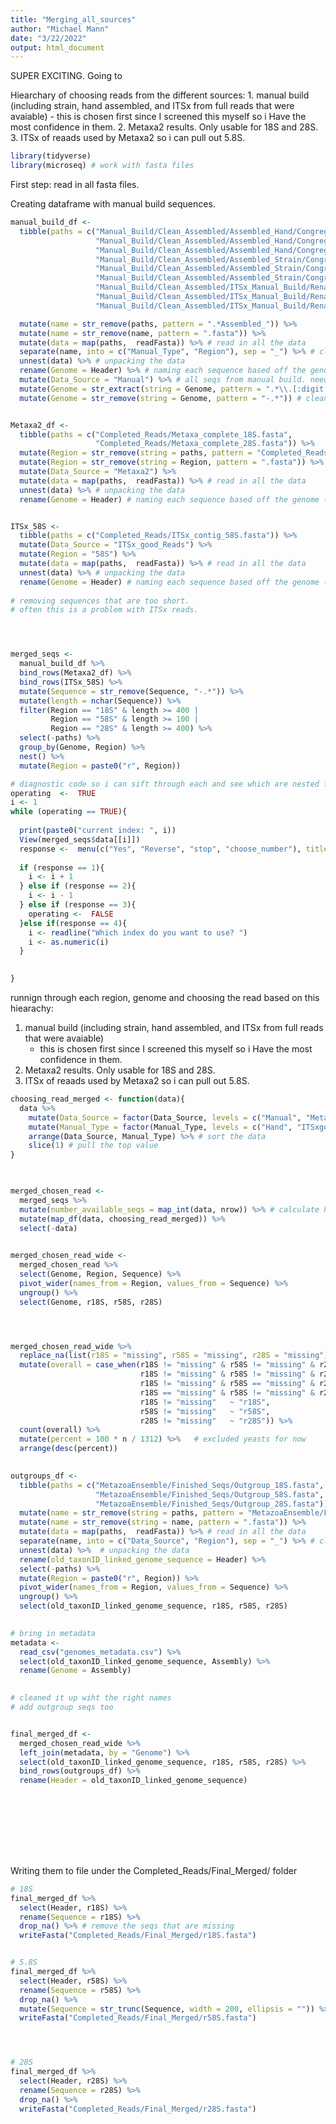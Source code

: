 ```yaml
---
title: "Merging_all_sources"
author: "Michael Mann"
date: "3/22/2022"
output: html_document
---
```



SUPER EXCITING. 
Going to 

Hiearchary of choosing reads from the different sources:
1. manual build (including strain, hand assembled, and ITSx from full reads that were avaiable)
    - this is chosen first since I screened this myself so i Have the most confidence in them. 
2. Metaxa2 results. Only usable for 18S and 28S. 
3. ITSx of reaads used by Metaxa2 so i can pull out 5.8S. 

```r
library(tidyverse)
library(microseq) # work with fasta files
```


First step: read in all fasta files. 

Creating dataframe with manual build sequences. 


```r
manual_build_df <- 
  tibble(paths = c("Manual_Build/Clean_Assembled/Assembled_Hand/Congregated/Assembled_Hand_18S.fasta", 
                   "Manual_Build/Clean_Assembled/Assembled_Hand/Congregated/Assembled_Hand_28S.fasta", 
                   "Manual_Build/Clean_Assembled/Assembled_Hand/Congregated/Assembled_Hand_58S.fasta", 
                   "Manual_Build/Clean_Assembled/Assembled_Strain/Congregated/Assembled_Strain_18S.fasta", 
                   "Manual_Build/Clean_Assembled/Assembled_Strain/Congregated/Assembled_Strain_28S.fasta", 
                   "Manual_Build/Clean_Assembled/Assembled_Strain/Congregated/Assembled_Strain_58S.fasta",
                   "Manual_Build/Clean_Assembled/ITSx_Manual_Build/Renamed/Assembled_ITSxgood_18S.fasta", 
                   "Manual_Build/Clean_Assembled/ITSx_Manual_Build/Renamed/Assembled_ITSxgood_28S.fasta", 
                   "Manual_Build/Clean_Assembled/ITSx_Manual_Build/Renamed/Assembled_ITSxgood_58S.fasta")) %>%

  mutate(name = str_remove(paths, pattern = ".*Assembled_")) %>%
  mutate(name = str_remove(name, pattern = ".fasta")) %>%
  mutate(data = map(paths,  readFasta)) %>% # read in all the data
  separate(name, into = c("Manual_Type", "Region"), sep = "_") %>% # clean up manual type of data and the region 
  unnest(data) %>% # unpacking the data
  rename(Genome = Header) %>% # naming each sequence based off the genome (GCA.*)
  mutate(Data_Source = "Manual") %>% # all seqs from manual build. need for merging with other sources. 
  mutate(Genome = str_extract(string = Genome, pattern = ".*\\.[:digit:]")) %>% # clean up name of genome
  mutate(Genome = str_remove(string = Genome, pattern = "-.*")) # clean up name of genome


Metaxa2_df <- 
  tibble(paths = c("Completed_Reads/Metaxa_complete_18S.fasta", 
                   "Completed_Reads/Metaxa_complete_28S.fasta")) %>%
  mutate(Region = str_remove(string = paths, pattern = "Completed_Reads/Metaxa_complete_")) %>%
  mutate(Region = str_remove(string = Region, pattern = ".fasta")) %>%
  mutate(Data_Source = "Metaxa2") %>%
  mutate(data = map(paths,  readFasta)) %>% # read in all the data
  unnest(data) %>% # unpacking the data
  rename(Genome = Header) # naming each sequence based off the genome (GCA.*)


ITSx_58S <- 
  tibble(paths = c("Completed_Reads/ITSx_contig_58S.fasta")) %>%
  mutate(Data_Source = "ITSx_good_Reads") %>%
  mutate(Region = "58S") %>%
  mutate(data = map(paths,  readFasta)) %>% # read in all the data
  unnest(data) %>% # unpacking the data
  rename(Genome = Header) # naming each sequence based off the genome (GCA.*)
  
# removing sequences that are too short. 
# often this is a problem with ITSx reads. 




merged_seqs <-
  manual_build_df %>%
  bind_rows(Metaxa2_df) %>%
  bind_rows(ITSx_58S) %>%
  mutate(Sequence = str_remove(Sequence, "-.*")) %>%
  mutate(length = nchar(Sequence)) %>%
  filter(Region == "18S" & length >= 400 |
         Region == "58S" & length >= 100 |
         Region == "28S" & length >= 400) %>%
  select(-paths) %>%
  group_by(Genome, Region) %>%
  nest() %>%
  mutate(Region = paste0("r", Region))

```

```r
# diagnostic code so i can sift through each and see which are nested for each genome+gene region. 
operating  <-  TRUE
i <- 1
while (operating == TRUE){
  
  print(paste0("current index: ", i))
  View(merged_seqs$data[[i]])
  response <-  menu(c("Yes", "Reverse", "stop", "choose_number"), title="Continue?")
  
  if (response == 1){
    i <- i + 1
  } else if (response == 2){
    i <- i - 1
  } else if (response == 3){
    operating <-  FALSE
  }else if(response == 4){
    i <- readline("Which index do you want to use? ")
    i <- as.numeric(i)
  }

  
}

```


runnign through each region, genome and choosing the read based on this hiearachy:

1. manual build (including strain, hand assembled, and ITSx from full reads that were avaiable)
    - this is chosen first since I screened this myself so i Have the most confidence in them. 
2. Metaxa2 results. Only usable for 18S and 28S. 
3. ITSx of reaads used by Metaxa2 so i can pull out 5.8S. 

```r


choosing_read_merged <- function(data){
  data %>%
    mutate(Data_Source = factor(Data_Source, levels = c("Manual", "Metaxa2", "ITSx_good_Reads"))) %>% # create factor so i can sort by
    mutate(Manual_Type = factor(Manual_Type, levels = c("Hand", "ITSxgood", "Strain"))) %>% # create factor so i can sort within Manual
    arrange(Data_Source, Manual_Type) %>% # sort the data  
    slice(1) # pull the top value
}
  


merged_chosen_read <- 
  merged_seqs %>%
  mutate(number_available_seqs = map_int(data, nrow)) %>% # calculate how many seqs are available
  mutate(map_df(data, choosing_read_merged)) %>%
  select(-data) 
  

merged_chosen_read_wide <- 
  merged_chosen_read %>%
  select(Genome, Region, Sequence) %>%
  pivot_wider(names_from = Region, values_from = Sequence) %>%
  ungroup() %>%
  select(Genome, r18S, r58S, r28S)




merged_chosen_read_wide %>%
  replace_na(list(r18S = "missing", r58S = "missing", r28S = "missing")) %>%
  mutate(overall = case_when(r18S != "missing" & r58S != "missing" & r28S != "missing"  ~ "All recovered",
                             r18S != "missing" & r58S != "missing" & r28S == "missing"  ~ "r18S and r58S", 
                             r18S != "missing" & r58S == "missing" & r28S != "missing"  ~ "r18S and r28S", 
                             r18S == "missing" & r58S != "missing" & r28S != "missing"  ~ "r58S and r28S",
                             r18S != "missing"   ~ "r18S", 
                             r58S != "missing"   ~ "r58S", 
                             r28S != "missing"   ~ "r28S")) %>%
  count(overall) %>%
  mutate(percent = 100 * n / 1312) %>%   # excluded yeasts for now
  arrange(desc(percent))
                            

```


```r
outgroups_df <- 
  tibble(paths = c("MetazoaEnsemble/Finished_Seqs/Outgroup_18S.fasta", 
                   "MetazoaEnsemble/Finished_Seqs/Outgroup_58S.fasta", 
                   "MetazoaEnsemble/Finished_Seqs/Outgroup_28S.fasta")) %>%
  mutate(name = str_remove(string = paths, pattern = "MetazoaEnsemble/Finished_Seqs/")) %>%
  mutate(name = str_remove(string = name, pattern = ".fasta")) %>%
  mutate(data = map(paths,  readFasta)) %>% # read in all the data
  separate(name, into = c("Data_Source", "Region"), sep = "_") %>% # clean up manual type of data and the region 
  unnest(data) %>%  # unpacking the data 
  rename(old_taxonID_linked_genome_sequence = Header) %>%
  select(-paths) %>%
  mutate(Region = paste0("r", Region)) %>%
  pivot_wider(names_from = Region, values_from = Sequence) %>%
  ungroup() %>%
  select(old_taxonID_linked_genome_sequence, r18S, r58S, r28S)
  

```



```r

# bring in metadata
metadata <- 
  read_csv("genomes_metadata.csv") %>%
  select(old_taxonID_linked_genome_sequence, Assembly) %>%
  rename(Genome = Assembly)
  

# cleaned it up wiht the right names
# add outgroup seqs too


final_merged_df <- 
  merged_chosen_read_wide %>%
  left_join(metadata, by = "Genome") %>%
  select(old_taxonID_linked_genome_sequence, r18S, r58S, r28S) %>%
  bind_rows(outgroups_df) %>%
  rename(Header = old_taxonID_linked_genome_sequence)
  
  








```

Writing them to file under the Completed_Reads/Final_Merged/ folder
```r


# 18S 
final_merged_df %>%
  select(Header, r18S) %>%
  rename(Sequence = r18S) %>%
  drop_na() %>% # remove the seqs that are missing
  writeFasta("Completed_Reads/Final_Merged/r18S.fasta")


# 5.8S 
final_merged_df %>%
  select(Header, r58S) %>%
  rename(Sequence = r58S) %>%
  drop_na() %>%
  mutate(Sequence = str_trunc(Sequence, width = 200, ellipsis = "")) %>% # some ITSx seqs are super super long and messes up MAFFT.
  writeFasta("Completed_Reads/Final_Merged/r58S.fasta")




# 28S 
final_merged_df %>%
  select(Header, r28S) %>%
  rename(Sequence = r28S) %>%
  drop_na() %>%
  writeFasta("Completed_Reads/Final_Merged/r28S.fasta")
```





